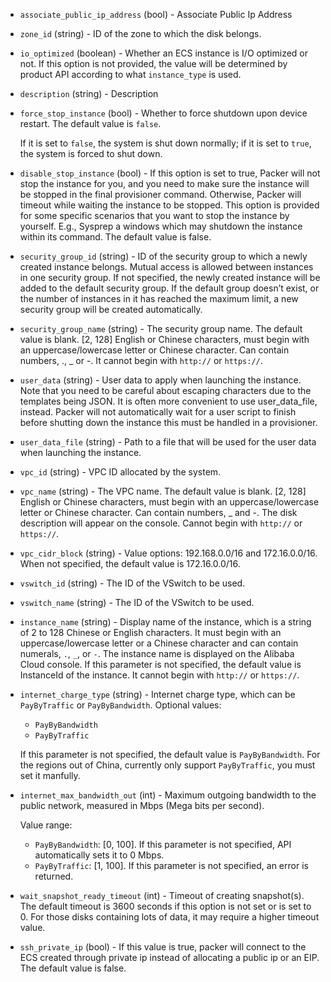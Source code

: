<!-- Code generated from the comments of the RunConfig struct in builder/alicloud/ecs/run_config.go; DO NOT EDIT MANUALLY -->

- `associate_public_ip_address` (bool) - Associate Public Ip Address

- `zone_id` (string) - ID of the zone to which the disk belongs.

- `io_optimized` (boolean) - Whether an ECS instance is I/O optimized or not. If this option is not
  provided, the value will be determined by product API according to what
  `instance_type` is used.

- `description` (string) - Description

- `force_stop_instance` (bool) - Whether to force shutdown upon device
  restart. The default value is `false`.

  If it is set to `false`, the system is shut down normally; if it is set to
  `true`, the system is forced to shut down.

- `disable_stop_instance` (bool) - If this option is set to true, Packer
  will not stop the instance for you, and you need to make sure the instance
  will be stopped in the final provisioner command. Otherwise, Packer will
  timeout while waiting the instance to be stopped. This option is provided
  for some specific scenarios that you want to stop the instance by yourself.
  E.g., Sysprep a windows which may shutdown the instance within its command.
  The default value is false.

- `security_group_id` (string) - ID of the security group to which a newly
  created instance belongs. Mutual access is allowed between instances in one
  security group. If not specified, the newly created instance will be added
  to the default security group. If the default group doesn’t exist, or the
  number of instances in it has reached the maximum limit, a new security
  group will be created automatically.

- `security_group_name` (string) - The security group name. The default value
  is blank. [2, 128] English or Chinese characters, must begin with an
  uppercase/lowercase letter or Chinese character. Can contain numbers, .,
  \_ or -. It cannot begin with `http://` or `https://`.

- `user_data` (string) - User data to apply when launching the instance. Note
  that you need to be careful about escaping characters due to the templates
  being JSON. It is often more convenient to use user_data_file, instead.
  Packer will not automatically wait for a user script to finish before
  shutting down the instance this must be handled in a provisioner.

- `user_data_file` (string) - Path to a file that will be used for the user
  data when launching the instance.

- `vpc_id` (string) - VPC ID allocated by the system.

- `vpc_name` (string) - The VPC name. The default value is blank. [2, 128]
  English or Chinese characters, must begin with an uppercase/lowercase
  letter or Chinese character. Can contain numbers, \_ and -. The disk
  description will appear on the console. Cannot begin with `http://` or
  `https://`.

- `vpc_cidr_block` (string) - Value options: 192.168.0.0/16 and
  172.16.0.0/16. When not specified, the default value is 172.16.0.0/16.

- `vswitch_id` (string) - The ID of the VSwitch to be used.

- `vswitch_name` (string) - The ID of the VSwitch to be used.

- `instance_name` (string) - Display name of the instance, which is a string of 2 to 128 Chinese or
  English characters. It must begin with an uppercase/lowercase letter or
  a Chinese character and can contain numerals, `.`, `_`, or `-`. The
  instance name is displayed on the Alibaba Cloud console. If this
  parameter is not specified, the default value is InstanceId of the
  instance. It cannot begin with `http://` or `https://`.

- `internet_charge_type` (string) - Internet charge type, which can be
  `PayByTraffic` or `PayByBandwidth`. Optional values:

  - `PayByBandwidth`
  - `PayByTraffic`

  If this parameter is not specified, the default value is `PayByBandwidth`.
  For the regions out of China, currently only support `PayByTraffic`, you
  must set it manfully.

- `internet_max_bandwidth_out` (int) - Maximum outgoing bandwidth to the
  public network, measured in Mbps (Mega bits per second).

  Value range:

  - `PayByBandwidth`: \[0, 100\]. If this parameter is not specified, API
    automatically sets it to 0 Mbps.
  - `PayByTraffic`: \[1, 100\]. If this parameter is not specified, an
    error is returned.

- `wait_snapshot_ready_timeout` (int) - Timeout of creating snapshot(s).
  The default timeout is 3600 seconds if this option is not set or is set
  to 0. For those disks containing lots of data, it may require a higher
  timeout value.

- `ssh_private_ip` (bool) - If this value is true, packer will connect to
  the ECS created through private ip instead of allocating a public ip or an
  EIP. The default value is false.
